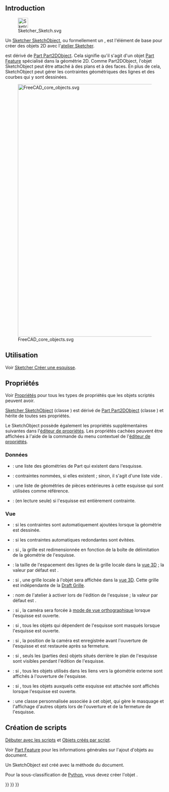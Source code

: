 <languages/>
{{TOCright}}

== Introduction ==

[[File:Sketcher_Sketch.svg|32px]]

Un [[Sketcher_SketchObject/fr|Sketcher SketchObject]], ou formellement un {{incode|Sketcher::SketchObject}}, est l'élément de base pour créer des objets 2D avec l'[[Sketcher_Workbench/fr|atelier Sketcher]].

{{incode|Sketcher::SketchObject}} est dérivé de [[Part_Part2DObject/fr|Part Part2DObject]]. Cela signifie qu'il s'agit d'un objet [[Part Feature/fr|Part Feature]] spécialisé dans la géométrie 2D. Comme Part2DObject, l'objet SketchObject peut être attaché à des plans et à des faces. En plus de cela, SketchObject peut gérer les contraintes géométriques des lignes et des courbes qui y sont dessinées.

[[File:FreeCAD_core_objects.svg|800px]]

{{Caption|Diagramme simplifié des relations entre les objets centraux dans Freecad}}

<span id="Usage"></span>
== Utilisation ==

Voir [[Sketcher_NewSketch/fr|Sketcher Créer une esquisse]].

<span id="Properties"></span>
== Propriétés ==

Voir [[Property/fr|Propriétés]] pour tous les types de propriétés que les objets scriptés peuvent avoir.

[[Sketcher_SketchObject/fr|Sketcher SketchObject]] (classe {{incode|Sketcher::SketchObject}}) est dérivé de [[Part_Part2DObject/fr|Part Part2DObject]] (classe {{incode|Part::Part2DObject}}) et hérite de toutes ses propriétés.

<div class="mw-translate-fuzzy">
Le SketchObject possède également les propriétés supplémentaires suivantes dans l'[[Property_editor/fr|éditeur de propriétés]]. Les propriétés cachées peuvent être affichées à l'aide de la commande {{MenuCommand|Show all}} du menu contextuel de l'[[Property_editor/fr|éditeur de propriétés]].
</div>

<span id="Data"></span>
=== Données ===

{{TitleProperty|Sketch}}

* {{PropertyData|Geometry|GeometryList|Hidden}} : une liste des géométries de Part qui existent dans l'esquisse.
* {{PropertyData|Constraints|}} : contraintes nommées, si elles existent ; sinon, il s'agit d'une liste vide {{incode|[]}}.
* {{PropertyData|External Geometry|LinkSubList}} : une liste de géométries de pièces extérieures à cette esquisse qui sont utilisées comme référence.
* {{PropertyData|Fully Constrained|Bool|Hidden}} : (en lecture seule) si {{TRUE}} l'esquisse est entièrement contrainte.

<span id="View"></span>
=== Vue ===

{{TitleProperty|Auto Constraints}}

* {{PropertyView|Autoconstraints|Bool}} : si {{TRUE}} les contraintes sont automatiquement ajoutées lorsque la géométrie est dessinée.
* {{PropertyView|Avoid Redundant|Bool}} : si {{TRUE}} les contraintes automatiques redondantes sont évitées.

{{TitleProperty|Grid}}

* {{PropertyView|Grid Auto|Bool}} : si {{TRUE}}, la grille est redimensionnée en fonction de la boîte de délimitation de la géométrie de l'esquisse.
* {{PropertyView|Grid Size|Length}} : la taille de l'espacement des lignes de la grille locale dans la [[3D_view/fr|vue 3D]] ; la valeur par défaut est {{value|10 mm}}.
* {{PropertyView|Show Grid|Bool}} : si {{TRUE}}, une grille locale à l'objet sera affichée dans la [[3D_view/fr|vue 3D]]. Cette grille est indépendante de la [[Draft_ToggleGrid/fr|Draft Grille]].

{{TitleProperty|Visibility automation}}

* {{PropertyView|Editing Workbench|String}} : nom de l'atelier à activer lors de l'édition de l'esquisse ; la valeur par défaut est {{value|SketcherWorkbench}}.
* {{PropertyView|Force Ortho|Bool}} : si {{TRUE}}, la caméra sera forcée à [[Std_OrthographicCamera/fr|mode de vue orthographique]] lorsque l'esquisse est ouverte.
* {{PropertyView|Hide Dependent|Bool}} : si {{TRUE}}, tous les objets qui dépendent de l'esquisse sont masqués lorsque l'esquisse est ouverte.
* {{PropertyView|Restore Camera|Bool}} : si {{TRUE}}, la position de la caméra est enregistrée avant l'ouverture de l'esquisse et est restaurée après sa fermeture.
* {{PropertyView|Section View|Bool}} : si {{TRUE}}, seuls les (parties des) objets situés derrière le plan de l'esquisse sont visibles pendant l'édition de l'esquisse.
* {{PropertyView|Show Links|Bool}} : si {{TRUE}}, tous les objets utilisés dans les liens vers la géométrie externe sont affichés à l'ouverture de l'esquisse.
* {{PropertyView|Show Support|Bool}} : si {{TRUE}}, tous les objets auxquels cette esquisse est attachée sont affichés lorsque l'esquisse est ouverte.
* {{PropertyView|Tempo Vis|PythonObject|Hidden}} : une classe personnalisée associée à cet objet, qui gère le masquage et l'affichage d'autres objets lors de l'ouverture et de la fermeture de l'esquisse.

<span id="Scripting"></span>
== Création de scripts ==

{{Emphasis|Voir aussi :}} [[FreeCAD_Scripting_Basics/fr|Débuter avec les scripts]] et [[Scripted_objects/fr|Objets créés par script]].

Voir [[Part_Feature/fr|Part Feature]] pour les informations générales sur l'ajout d'objets au document.

Un SketchObject est créé avec la méthode {{incode|addObject()}} du document.

{{Code|code=
import FreeCAD as App

doc = App.newDocument()
obj = App.ActiveDocument.addObject("Sketcher::SketchObject", "Sketch")
obj.Label = "Custom label"
}}

Pour la sous-classification de [[Python/fr|Python]], vous devez créer l'objet {{incode|Sketcher::SketchObjectPython}}.

{{Code|code=
import FreeCAD as App

doc = App.newDocument()
obj = App.ActiveDocument.addObject("Sketcher::SketchObjectPython", "CustomSketch")
obj.Label = "Custom label"
}}


{{Sketcher_Tools_navi{{#translation:}}}}
{{Document_objects_navi{{#translation:}}}}
{{Userdocnavi{{#translation:}}}}